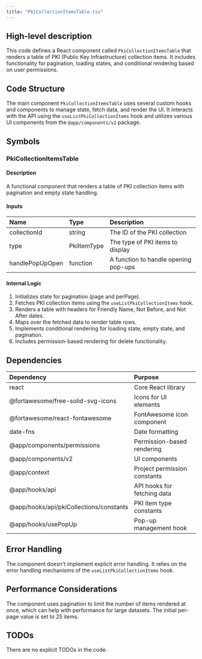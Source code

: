 ```yaml
---
title: "PkiCollectionItemsTable.tsx"
---
```


## High-level description
This code defines a React component called `PkiCollectionItemsTable` that renders a table of PKI (Public Key Infrastructure) collection items. It includes functionality for pagination, loading states, and conditional rendering based on user permissions.

## Code Structure
The main component `PkiCollectionItemsTable` uses several custom hooks and components to manage state, fetch data, and render the UI. It interacts with the API using the `useListPkiCollectionItems` hook and utilizes various UI components from the `@app/components/v2` package.

## Symbols

### PkiCollectionItemsTable
#### Description
A functional component that renders a table of PKI collection items with pagination and empty state handling.

#### Inputs
| Name | Type | Description |
|:-----|:-----|:------------|
| collectionId | string | The ID of the PKI collection |
| type | PkiItemType | The type of PKI items to display |
| handlePopUpOpen | function | A function to handle opening pop-ups |

#### Internal Logic
1. Initializes state for pagination (page and perPage).
2. Fetches PKI collection items using the `useListPkiCollectionItems` hook.
3. Renders a table with headers for Friendly Name, Not Before, and Not After dates.
4. Maps over the fetched data to render table rows.
5. Implements conditional rendering for loading state, empty state, and pagination.
6. Includes permission-based rendering for delete functionality.

## Dependencies
| Dependency | Purpose |
|:-----------|:--------|
| react | Core React library |
| @fortawesome/free-solid-svg-icons | Icons for UI elements |
| @fortawesome/react-fontawesome | FontAwesome icon component |
| date-fns | Date formatting |
| @app/components/permissions | Permission-based rendering |
| @app/components/v2 | UI components |
| @app/context | Project permission constants |
| @app/hooks/api | API hooks for fetching data |
| @app/hooks/api/pkiCollections/constants | PKI item type constants |
| @app/hooks/usePopUp | Pop-up management hook |

## Error Handling
The component doesn't implement explicit error handling. It relies on the error handling mechanisms of the `useListPkiCollectionItems` hook.

## Performance Considerations
The component uses pagination to limit the number of items rendered at once, which can help with performance for large datasets. The initial per-page value is set to 25 items.

## TODOs
There are no explicit TODOs in the code.